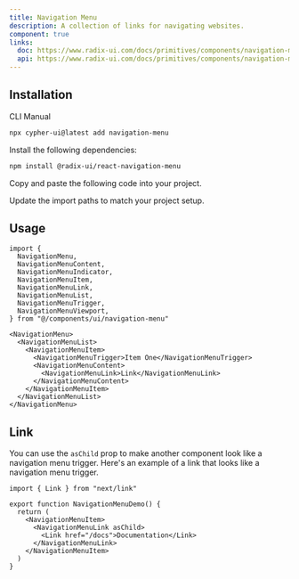 ```yaml
---
title: Navigation Menu
description: A collection of links for navigating websites.
component: true
links:
  doc: https://www.radix-ui.com/docs/primitives/components/navigation-menu
  api: https://www.radix-ui.com/docs/primitives/components/navigation-menu#api-reference
---
```


<ComponentPreview name="navigation-menu-demo" />

## Installation

<CodeTabs>

<TabsList>
  <TabsTrigger value="cli">CLI</TabsTrigger>
  <TabsTrigger value="manual">Manual</TabsTrigger>
</TabsList>
<TabsContent value="cli">

```bash
npx cypher-ui@latest add navigation-menu
```

</TabsContent>

<TabsContent value="manual">

<Steps>

<Step>Install the following dependencies:</Step>

```bash
npm install @radix-ui/react-navigation-menu
```

<Step>Copy and paste the following code into your project.</Step>

<ComponentSource
  name="navigation-menu"
  title="components/ui/navigation-menu.tsx"
/>

<Step>Update the import paths to match your project setup.</Step>

</Steps>

</TabsContent>

</CodeTabs>

## Usage

```tsx showLineNumbers
import {
  NavigationMenu,
  NavigationMenuContent,
  NavigationMenuIndicator,
  NavigationMenuItem,
  NavigationMenuLink,
  NavigationMenuList,
  NavigationMenuTrigger,
  NavigationMenuViewport,
} from "@/components/ui/navigation-menu"
```

```tsx showLineNumbers
<NavigationMenu>
  <NavigationMenuList>
    <NavigationMenuItem>
      <NavigationMenuTrigger>Item One</NavigationMenuTrigger>
      <NavigationMenuContent>
        <NavigationMenuLink>Link</NavigationMenuLink>
      </NavigationMenuContent>
    </NavigationMenuItem>
  </NavigationMenuList>
</NavigationMenu>
```

## Link

You can use the `asChild` prop to make another component look like a navigation menu trigger. Here's an example of a link that looks like a navigation menu trigger.

```tsx showLineNumbers title="components/example-navigation-menu.tsx"
import { Link } from "next/link"

export function NavigationMenuDemo() {
  return (
    <NavigationMenuItem>
      <NavigationMenuLink asChild>
        <Link href="/docs">Documentation</Link>
      </NavigationMenuLink>
    </NavigationMenuItem>
  )
}
```
